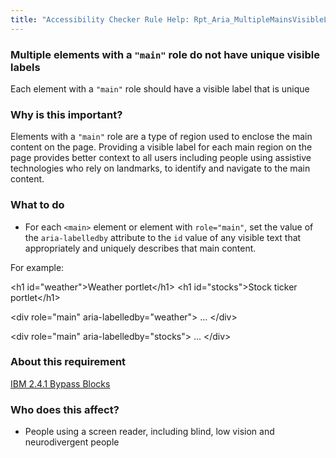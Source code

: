 ```yaml
---
title: "Accessibility Checker Rule Help: Rpt_Aria_MultipleMainsVisibleLabel_Implicit"
---
```


<div className="toolHelp">
<Row>
<Column colLg={16} colMd={8} colSm={4} className="toolHead">

### Multiple elements with a `"main"` role do not have unique visible labels

<div id="locLevel"></div>

Each element with a `"main"` role should have a visible label that is unique

</Column>
</Row>
<Row>
<Column colLg={11} colMd={5} colSm={4} className="toolMain">

### Why is this important?

Elements with a `"main"` role are a type of region used to enclose the main content on the page. Providing a visible label for each main region on the page provides better context to all users including people using assistive technologies who rely on landmarks, to identify and navigate to the main content.

<div id="locSnippet"></div>

### What to do

 * For each `<main>` element or element with `role="main"`, set the value of the `aria-labelledby` attribute to the `id` value of any visible text that appropriately and uniquely describes that main content.

For example:

<CodeSnippet type="multi" light={true}>&lt;h1 id="weather"&gt;Weather portlet&lt;/h1&gt;
&lt;h1 id="stocks"&gt;Stock ticker portlet&lt;/h1&gt;
    
&lt;div role="main" aria-labelledby="weather"&gt;
    ...
&lt;/div&gt;
    
&lt;div role="main" aria-labelledby="stocks"&gt;
    ...
&lt;/div&gt;</CodeSnippet>

</Column>
<Column colLg={5} colMd={3} colSm={4} className="toolLeft">

### About this requirement

[IBM 2.4.1 Bypass Blocks](https://www.ibm.com/able/requirements/requirements/#2_4_1)

### Who does this affect?

* People using a screen reader, including blind, low vision and neurodivergent people

</Column>
</Row>
</div>

